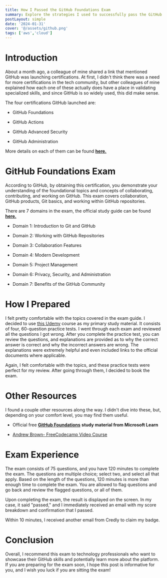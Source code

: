 ```yaml
---
title: How I Passed the GitHub Foundations Exam
summary: Explore the strategies I used to successfully pass the GitHub Foundations Exam.
postLayout: simple
date: '2024-01-31'
cover: '@/assets/github.png'
tags: ['aws','cloud']
---
```


# Introduction
About a month ago, a colleague of mine shared a link that mentioned GitHub was launching certifications. At first, I didn't think there was a need for more certifications in the tech community, but other colleagues of mine explained how each one of these actually does have a place in validating specialized skills, and since GitHub is so widely used, this did make sense.

The four certifications GitHub launched are:

* GitHub Foundations
    
* GitHub Actions
    
* GitHub Advanced Security
    
* GitHub Administration
    

More details on each of them can be found [**here.**](https://resources.github.com/learn/certifications/)

# GitHub Foundations Exam

According to GitHub, by obtaining this certification, you demonstrate your understanding of the foundational topics and concepts of collaborating, contributing, and working on GitHub. This exam covers collaboration, GitHub products, Git basics, and working within GitHub repositories.

There are 7 domains in the exam, the official study guide can be found [**here.**](https://assets.ctfassets.net/wfutmusr1t3h/1kmMx7AwI4qH8yIZgOmQlP/4e60030cc6c76688698652e830ea2a48/github-foundations-exam-study-guide.pdf)

* Domain 1: Introduction to Git and GitHub
    
* Domain 2: Working with GitHub Repositories
    
* Domain 3: Collaboration Features
    
* Domain 4: Modern Development
    
* Domain 5: Project Management
    
* Domain 6: Privacy, Security, and Administration
    
* Domain 7: Benefits of the GitHub Community
    

# How I Prepared

I felt pretty comfortable with the topics covered in the exam guide. I decided to use [this Udemy](https://www.udemy.com/course/github-foundations/) course as my primary study material. It consists of four, 60-question practice tests. I went through each exam and reviewed all the questions I got wrong. After you complete the practice test, you can review the questions, and explanations are provided as to why the correct answer is correct and why the incorrect answers are wrong. The explanations were extremely helpful and even included links to the official documents where applicable.

Again, I felt comfortable with the topics, and these practice tests were perfect for my review. After going through them, I decided to book the exam.

# Other Resources

I found a couple other resources along the way. I didn't dive into these, but, depending on your comfort level, you may find them useful.

* Official free [**GitHub Foundations**](https://learn.microsoft.com/en-us/collections/o1njfe825p602p) **study material from Microsoft Learn**
    
* [Andrew Brown- FreeCodecamp Video Course](https://youtu.be/Jdc0i7RcBv8?si=v50g56pmQg4wvH1a)
    

# Exam Experience

The exam consists of 75 questions, and you have 120 minutes to complete the exam. The questions are multiple choice; select two, and select all that apply. Based on the length of the questions, 120 minutes is more than enough time to complete the exam. You are allowed to flag questions and go back and review the flagged questions, or all of them.

Upon completing the exam, the result is displayed on the screen. In my case, it said "passed," and I immediately received an email with my score breakdown and confirmation that I passed.

Within 10 minutes, I received another email from Credly to claim my badge.

# Conclusion

Overall, I recommend this exam to technology professionals who want to showcase their GitHub skills and potentially learn more about the platform. If you are preparing for the exam soon, I hope this post is informative for you, and I wish you luck if you are sitting the exam!
